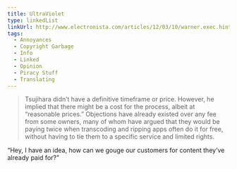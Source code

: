 ```yaml
---
title: UltraViolet
type: linkedList
linkUrl: http://www.electronista.com/articles/12/03/10/warner.exec.hints.at.ultraviolet.movie.conversion/
tags:
  - Annoyances
  - Copyright Garbage
  - Info
  - Linked
  - Opinion
  - Piracy Stuff
  - Translating
---
```


> Tsujihara didn’t have a definitive timeframe or price. However, he implied that there might be a cost for the process, albeit at “reasonable prices.” Objections have already existed over any fee from some owners, many of whom have argued that they would be paying twice when transcoding and ripping apps often do it for free, without having to tie them to a specific service and limited rights.

“Hey, I have an idea, how can we gouge our customers for content they’ve already paid for?”
